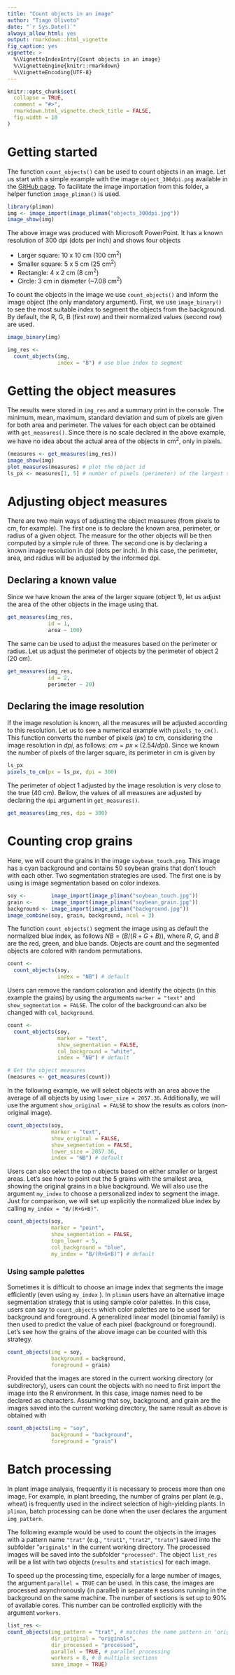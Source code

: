 ```yaml
---
title: "Count objects in an image"
author: "Tiago Olivoto"
date: "`r Sys.Date()`"
always_allow_html: yes
output: rmarkdown::html_vignette
fig_caption: yes
vignette: >
  %\VignetteIndexEntry{Count objects in an image}
  %\VignetteEngine{knitr::rmarkdown}
  %\VignetteEncoding{UTF-8}
---
```


```r
knitr::opts_chunk$set(
  collapse = TRUE,
  comment = "#>",
  rmarkdown.html_vignette.check_title = FALSE,
  fig.width = 10
)
```

# Getting started

The function `count_objects()` can be used to count objects in an image. Let us start with a simple example with the image `object_300dpi.png` available in the [GitHub page](https://github.com/TiagoOlivoto/pliman/tree/master/image_examples). To facilitate the image importation from this folder, a helper function `image_pliman()` is used.

```r
library(pliman)
img <- image_import(image_pliman("objects_300dpi.jpg"))
image_show(img)
```

The above image was produced with Microsoft PowerPoint. It has a known resolution of 300 dpi (dots per inch) and shows four objects

-   Larger square: 10 x 10 cm (100 cm^2^)
-   Smaller square: 5 x 5 cm (25 cm^2^)
-   Rectangle: 4 x 2 cm (8 cm^2^)
-   Circle: 3 cm in diameter (\~7.08 cm^2^)

To count the objects in the image we use `count_objects()` and inform the image object (the only mandatory argument). First, we use `image_binary()` to see the most suitable index to segment the objects from the background. By default, the R, G, B (first row) and their normalized values (second row) are used.

```r
image_binary(img)
```

```r
img_res <- 
  count_objects(img,
                index = "B") # use blue index to segment

```

# Getting the object measures

The results were stored in `img_res` and a summary print in the console. The minimum, mean, maximum, standard deviation and sum of pixels are given for both area and perimeter. The values for each object can be obtained with `get_measures()`. Since there is no scale declared in the above example, we have no idea about the actual area of the objects in cm^2^, only in pixels.

```r
(measures <- get_measures(img_res))
image_show(img)
plot_measures(measures) # plot the object id
ls_px <- measures[1, 5] # number of pixels (perimeter) of the largest square
```

# Adjusting object measures

There are two main ways of adjusting the object measures (from pixels to cm, for example). The first one is to declare the known area, perimeter, or radius of a given object. The measure for the other objects will be then computed by a simple rule of three. The second one is by declaring a known image resolution in dpi (dots per inch). In this case, the perimeter, area, and radius will be adjusted by the informed dpi. 

## Declaring a known value 
Since we have known the area of the larger square (object 1), let us adjust the area of the other objects in the image using that.

```r
get_measures(img_res,
             id = 1,
             area ~ 100)
```

The same can be used to adjust the measures based on the perimeter or radius. Let us adjust the perimeter of objects by the perimeter of object 2 (20 cm).

```r
get_measures(img_res,
             id = 2,
             perimeter ~ 20)
```

## Declaring the image resolution

If the image resolution is known, all the measures will be adjusted according to this resolution. Let us to see a numerical example with `pixels_to_cm()`. This function converts the number of pixels ($px$) to cm, considering the image resolution in $dpi$, as follows: $cm = px \times (2.54/dpi)$. Since we known the number of pixels of the larger square, its perimeter in cm is given by

```r
ls_px
pixels_to_cm(px = ls_px, dpi = 300)

```
The perimeter of object 1 adjusted by the image resolution is very close to the true (40 cm). Bellow, the values of all measures are adjusted by declaring the `dpi` argument in `get_measures()`.

```r
get_measures(img_res, dpi = 300)
```


# Counting crop grains 

Here, we will count the grains in the image `soybean_touch.png`. This image has a cyan background and contains 50 soybean grains that don't touch with each other. Two segmentation strategies are used. The first one is by using is image segmentation based on color indexes. 

```r
soy <-        image_import(image_pliman("soybean_touch.jpg"))
grain <-      image_import(image_pliman("soybean_grain.jpg"))
background <- image_import(image_pliman("background.jpg"))
image_combine(soy, grain, background, ncol = 3)
```

The function `count_objects()` segment the image using as default the normalized blue index, as follows $NB = (B/(R+G+B))$, where $R$, $G$, and $B$ are the red, green, and blue bands. Objects are count and the segmented objects are colored with random permutations.

```r
count <- 
  count_objects(soy,
                index = "NB") # default

```

Users can remove the random coloration and identify the objects (in this example the grains) by using the arguments `marker = "text"` and `show_segmentation = FALSE`. The color of the background can also be changed with `col_background`.

```r
count <- 
  count_objects(soy,
                marker = "text",
                show_segmentation = FALSE,
                col_background = "white",
                index = "NB") # default
```

```r
# Get the object measures
(measures <- get_measures(count))
```

In the following example, we will select objects with an area above the average of all objects by using `lower_size = 2057.36`. Additionally, we will use the argument `show_original = FALSE` to show the results as colors (non-original image).

```r
count_objects(soy,
              marker = "text",
              show_original = FALSE,
              show_segmentation = FALSE,
              lower_size = 2057.36,
              index = "NB") # default
```

Users can also select the top `n` objects based on either smaller or largest areas. Let's see how to point out the 5 grains with the smallest area, showing the original grains in a blue background. We will also use the argument `my_index` to choose a personalized index to segment the image. Just for comparison, we will set up explicitly the normalized blue index by calling `my_index = "B/(R+G+B)"`.

```r
count_objects(soy,
              marker = "point",
              show_segmentation = FALSE,
              topn_lower = 5,
              col_background = "blue",
              my_index = "B/(R+G+B)") # default
```


### Using sample palettes

Sometimes it is difficult to choose an image index that segments the image efficiently (even using `my_index` ). In `pliman` users have an alternative image segmentation strategy that is using sample color palettes. In this case, users can say to `count_objects` which color palettes are to be used for background and foreground. A generalized linear model (binomial family) is then used to predict the value of each pixel (background or foreground). Let's see how the grains of the above image can be counted with this strategy.

```r
count_objects(img = soy,
              background = background,
              foreground = grain)
```


Provided that the images are stored in the current working directory (or subdirectory), users can count the objects with no need to first import the image into the R environment. In this case, image names need to be declared as characters. Assuming that soy, background, and grain are the images saved into the current working directory, the same result as above is obtained with

```r
count_objects(img = "soy",
              background = "background",
              foreground = "grain")
```

# Batch processing
In plant image analysis, frequently it is necessary to process more than one image. For example, in plant breeding, the number of grains per plant (e.g., wheat) is frequently used in the indirect selection of high-yielding plants. In `pliman`, batch processing can be done when the user declares the argument `img_pattern`.

The following example would be used to count the objects in the images with a pattern name `"trat"` (e.g., `"trat1"`, `"trat2"`, `"tratn"`) saved into the subfolder "`originals"` in the current working directory. The processed images will be saved into the subfolder `"processed"`. The object `list_res` will be a list with two objects (`results` and `statistics`) for each image.

To speed up the processing time, especially for a large number of images, the argument `parallel = TRUE` can be used. In this case, the images are processed asynchronously (in parallel) in separate `R` sessions running in the background on the same machine. The number of sections is set up to 90% of available cores. This number can be controlled explicitly with the argument `workers`.

```r
list_res <- 
count_objects(img_pattern = "trat", # matches the name pattern in 'originals' subfolder
              dir_original = "originals",
              dir_processed = "processed",
              parallel = TRUE, # parallel processing
              workers = 8, # 8 multiple sections
              save_image = TRUE)
```



